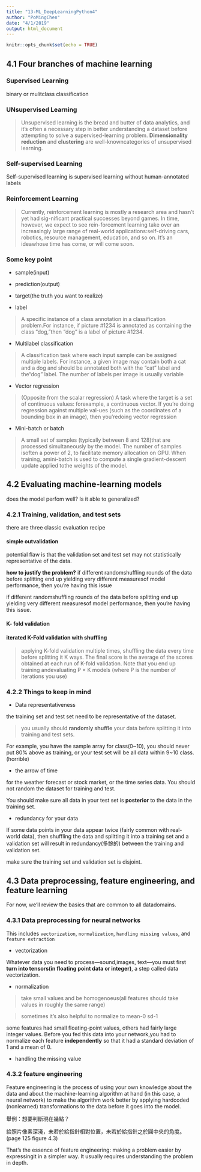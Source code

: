```yaml
---
title: "13-ML_DeepLearningPython4"
author: "PoMingChen"
date: "4/1/2019"
output: html_document
---
```


```r
knitr::opts_chunk$set(echo = TRUE)
```

## 4.1 Four branches of machine learning

### Supervised Learning 

binary or mulitclass classification

### UNsupervised Learning 

> Unsupervised learning is the bread and butter of data analytics, and it’s often a necessary step in better understanding a dataset before attempting to solve a supervised-learning problem. __Dimensionality reduction__ and __clustering__ are well-knowncategories of unsupervised learning.

### Self-supervised Learning 

Self-supervised learning is supervised learning without human-annotated labels

### Reinforcement Learning

> Currently, reinforcement learning is mostly a research area and hasn’t yet had sig-nificant practical successes beyond games. In time, however, we expect to see rein-forcement learning take over an increasingly large range of real-world applications:self-driving cars, robotics, resource management, education, and so on. It’s an ideawhose time has come, or will come soon.


### Some key point

- sample(input)

- prediction(output)

- target(the truth you want to realize)

- label

> A specific instance of a class annotation in a classification problem.For instance, if picture #1234 is annotated as containing the class “dog,”then “dog” is a label of picture #1234.

- Multilabel classification

> A classification task where each input sample can be assigned multiple labels. For instance, a given image may contain both a cat and a dog and should be annotated both with the “cat” label and the“dog” label. The number of labels per image is usually variable

- Vector regression

> (Opposite from the scalar regression) A task where the target is a set of continuous values: forexample, a continuous vector. If you’re doing regression against multiple val-ues (such as the coordinates of a bounding box in an image), then you’redoing vector regression

- Mini-batch or batch

> A small set of samples (typically between 8 and 128)that are processed simultaneously by the model. The number of samples isoften a power of 2, to facilitate memory allocation on GPU. When training, amini-batch is used to compute a single gradient-descent update applied tothe weights of the model.


## 4.2  Evaluating machine-learning models

does the model perfom well? Is it able to generalized? 

### 4.2.1    Training, validation, and test sets

there are three classic evaluation recipe 

#### simple outvalidation

potential flaw is that the validation set and test set may not statistically representative of the data.

__how to justify the problem?__ if different randomshuffling rounds of the data before splitting end up yielding very different measuresof model performance, then you’re having this issue

if different randomshuffling rounds of the data before splitting end up yielding very different measuresof model performance, then you’re having this issue. 

#### K- fold validation

#### iterated K-Fold validation with shuffling

> applying K-fold validation multiple times, shuffling the data every time before splitting it K ways. The final score is the average of the scores obtained at each run of K-fold validation. Note that you end up training andevaluating P × K models (where P is the number of iterations you use)

### 4.2.2 Things to keep in mind

- Data representativeness 

the training set and test set need to be representative of the dataset.

> you usually should __randomly shuffle__ your data before splitting it into training and test sets.

For example, you have the sample array for class(0~10), you should never put 80% above as training, or your test set will be all data within 9~10 class. (horrible)

- the arrow of time

for the weather forecast or stock market, or the time series data. You should not random the dataset for training and test.

You should make sure all data in your test set is __posterior__ to the data in the training set.

- redundancy for your data

If some data points in your data appear twice (fairly common with real-world data), then shuffling the data and splitting it into a training set and a validation set will result in redundancy(多餘的) between the training and validation set.

make sure the training set and validation set is disjoint.


## 4.3 Data preprocessing, feature engineering, and feature learning

For now, we’ll review the basics that are common to all datadomains.

### 4.3.1 Data preprocessing for neural networks

This includes `vectorization`, `normalization`, `handling missing values`, and `feature extraction`

- vectorization

Whatever data you need to process—sound,images, text—you must first __turn into tensors(in floating point data or integer)__, a step called data vectorization.

- normalization

> take small values and be homogenoeus(all features should take values in roughly the same range)

> sometimes it's also helpful to normalize to mean-0 sd-1

some features had small floating-point values, others had fairly large integer values. Before you fed this data into your network,you had to normalize each feature __independently__ so that it had a standard deviation of 1 and a mean of 0.

- handling the missing value

### 4.3.2 feature engineering

Feature engineering is the process of using your own knowledge about the data and about the machine-learning algorithm at hand (in this case, a neural network) to make the algorithm work better by applying hardcoded (nonlearned) transformations to the data before it goes into the model. 

舉例：想要判斷現在幾點？

給照片像素深淺，未若於給指針相對位置，未若於給指針之於圓中央的角度。(page 125 figure 4.3)

That’s the essence of feature engineering: making a problem easier by expressingit in a simpler way. It usually requires understanding the problem in depth.



